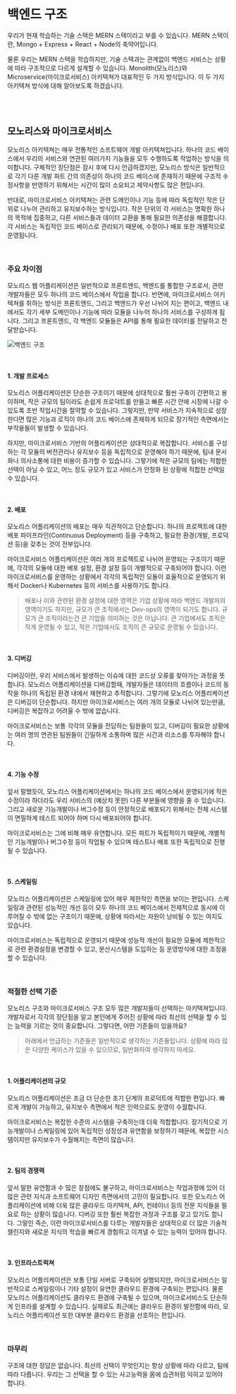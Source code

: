 
# 백엔드 구조

우리가 현재 학습하는 기술 스택은 MERN 스택이라고 부를 수 있습니다. MERN 스택이란, Mongo + Express + React + Node의 축약어입니다.

물론 우리는 MERN 스택을 학습하지만, 기술 스택과는 관계없이 백엔드 서비스는 상황에 따라 구조적으로 다르게 설계할 수 있습니다. Monolith(모노리스)와 Microservice(마이크로서비스) 아키텍쳐가 대표적인 두 가지 방식입니다. 이 두 가지 아키텍쳐 방식에 대해 알아보도록 하겠습니다.

<br />
<br />

## 모노리스와 마이크로서비스

모노리스 아키텍쳐는 매우 전통적인 소프트웨어 개발 아키텍쳐입니다. 하나의 코드 베이스에서 우리의 서비스와 연관된 여러가지 기능들을 모두 수행하도록 작업하는 방식을 의미합니다. 구체적인 장단점은 잠시 후에 다시 언급하겠지만, 모노리스 방식은 일반적으로 각기 다른 개발 파트 간의 의존성이 하나의 코드 베이스에 존재하기 때문에 구조적 수정사항을 반영하기 위해서는 시간이 많이 소요되고 제약사항도 많은 편입니다.

반대로, 마이크로서비스 아키텍쳐는 관련 도메인이나 기능 등에 따라 독립적인 작은 단위로 나누어 관리하고 유지보수하는 방식입니다. 작은 단위의 각 서비스는 명확한 하나의 목적에 집중하고, 다른 서비스들과 데이터 교환을 통해 필요한 의존성을 해결합니다. 각 서비스는 독립적인 코드 베이스로 관리되기 때문에, 수정이나 배포 또한 개별적으로 운영됩니다.

<br />

### 주요 차이점

모노리스 웹 어플리케이션은 일반적으로 프론트엔드, 백엔드를 통합한 구조로서, 관련 개발자들은 모두 하나의 코드 베이스에서 작업을 합니다. 반면에, 마이크로서비스 아키텍쳐를 취하는 방식은 프론트엔드, 그리고 백엔드가 우선 나뉘어 지는 편이고, 백엔드 내에서도 각기 세부 도메인이나 기능에 따라 모듈을 나누어 하나의 서비스를 구성하게 됩니다. 그리고 프론트엔드, 각 백엔드 모듈들은 API를 통해 필요한 데이터를 전달하고 전달받습니다.

![백엔드 구조](./assets/backend-structure/structure.jpeg)

<br />

#### 1. 개발 프로세스

모노리스 어플리케이션은 단순한 구조이기 때문에 상대적으로 훨씬 구축이 간편하고 용이하며, 작은 규모의 팀이라도 손쉽게 프로덕트를 만들고 빠른 시간 안에 시장에 나갈 수 있도록 초반 작업시간을 절약할 수 있습니다. 그렇지만, 만약 서비스가 지속적으로 성장한다면 많은 기능과 로직이 하나의 코드 베이스에 존재하게 되므로 장기적인 측면에서는 부작용들이 발생할 수 있습니다.

하지만, 마이크로서비스 기반의 어플리케이션은 상대적으로 복잡합니다. 서비스를 구성하는 각 모듈의 버전관리나 유지보수 등을 독립적으로 운영해야 하기 때문에, 팀내 문서화나 의사소통에 대한 비용이 증가할 수 있습니다. 그렇기에 작은 규모의 팀에는 적합한 선택이 아닐 수 있고, 어느 정도 규모가 있고 서비스가 안정화 된 상황에 적합한 선택일 수 있습니다.

<br />

#### 2. 배포

모노리스 어플리케이션의 배포는 매우 직관적이고 단순합니다. 하나의 프로젝트에 대한 배포 파이프라인(Continuous Deployment) 등을 구축하고, 필요한 환경(개발, 프로덕션 등)을 갖추는 것이 전부입니다.

마이크로서비스 어플리케이션은 여러 개의 프로젝트로 나뉘어 운영되는 구조이기 때문에, 각각의 모듈에 대한 배포 설정, 환경 설정 등이 개별적으로 구축되어야 합니다. 이런 마이크로서비스를 운영하는 상황에서 각각의 독립적인 모듈이 효율적으로 운영되기 위해서 Docker나 Kubernetes 등의 서비스를 사용하기도 합니다.

> 배포나 이와 관련된 환경 설정에 대한 영역은 기업 상황에 따라 백엔드 개발자의 영역이기도 하지만, 규모가 큰 조직에서는 Dev-ops의 영역이 되기도 합니다. 규모가 큰 조직이라는건 큰 기업을 의미하는 것은 아닙니다. 큰 기업에서도 조직은 작게 운영될 수 있고, 작은 기업에서도 조직이 큰 규모로 운영될 수 있습니다.

<br />

#### 3. 디버깅

디버깅이란, 우리 서비스에서 발생하는 이슈에 대한 코드상 오류를 찾아가는 과정을 뜻합니다. 모노리스 어플리케이션을 디버깅할때, 개발자들은 데이터의 흐름이나 코드의 동작을 하나의 독립된 환경 내에서 재현하고 추적합니다. 그렇기에 모노리스 어플리케이션은 디버깅이 단순합니다. 하지만 마이크로서비스는 여러 개의 모듈로 나뉘어 있는만큼, 디버깅은 복잡하고 어려울 수 밖에 없습니다.

마이크로서비스는 보통 각각의 모듈을 전담하는 팀원들이 있고, 디버깅이 필요한 상황에는 여러 명의 연관된 팀원들이 긴밀하게 소통하며 많은 시간과 리소스를 투자해야 합니다.

<br />

#### 4. 기능 수정

앞서 말했듯이, 모노리스 어플리케이션에서는 하나의 코드 베이스에서 운영되기에 작은 수정이라 하더라도 우리 서비스의 (예상치 못한) 다른 부분들에 영향을 줄 수 있습니다. 그리고 새로운 기능개발이나 버그수정 등이 안정적으로 배포되기 위해서는 전체 시스템이 면밀하게 테스트 되어야 하며 다시 배포되어야 합니다.

마이크로서비스는 그에 비해 매우 유연합니다. 모든 파트가 독립적이기 때문에, 개별적인 기능개발이나 버그수정 등이 작업될 수 있으며 테스트나 배포 또한 독립적으로 진행될 수 있습니다.

<br />

#### 5. 스케일링

모노리스 어플리케이션은 스케일링에 있어 매우 제한적인 측면을 보이는 편입니다. 스케일링과 관련된 성능적인 개선 등이 모두 하나의 코드 베이스에서 전체적으로 동시에 이루어질 수 밖에 없는 구조이기 때문에, 상황에 따라서는 자원이 낭비될 수 있는 여지도 있습니다.

마이크로서비스는 독립적으로 운영되기 때문에 성능적 개선이 필요한 모듈에 제한적으로 관련 환경설정을 변경할 수 있고, 분산시스템을 도입하는 등 운영방식에 대한 조정을 할 수 있습니다.

<br />

### 적절한 선택 기준

모노리스 구조와 마이크로서비스 구조 모두 많은 개발자들이 선택하는 아키텍쳐입니다. 개발자로서 각각의 장단점을 알고 본인에게 주어진 상황에 따라 최선의 선택을 할 수 있는 능력을 기르는 것이 중요합니다. 그렇다면, 어떤 기준들이 있을까요?

> 아래에서 언급하는 기준들은 일반적으로 생각하는 기준들입니다. 상황에 따라 많은 다양한 케이스가 있을 수 있으므로, 일반화하여 생각하지 마세요.

<br />

#### 1. 어플리케이션의 규모

모노리스 어플리케이션은 조금 더 단순한 초기 단계의 프로덕트에 적합한 편입니다. 빠르게 개발이 가능하고, 유지보수 측면에서 적은 인력으로도 운영이 수월합니다.

마이크로서비스는 복잡한 수준의 시스템을 구축하는데 더욱 적합합니다. 장기적으로 기능개발이나 스케일링에 있어 독립적인 성장성과 유연함을 보장하기 때문에, 복잡한 시스템이지만 유지보수가 수월해지는 측면이 많습니다.

<br />

#### 2. 팀의 경쟁력

앞서 말한 유연함과 수 많은 장점에도 불구하고, 마이크로서비스는 작업과정에 있어 더 많은 관련 지식과 소프트웨어 디자인 측면에서의 고민이 필요합니다. 또한 모노리스 어플리케이션에 비해 더욱 많은 클라우드 아키텍쳐, API, 컨테이너 등의 전문 지식들을 필요로 하는 상황이 많습니다. 디버깅 또한 훨씬 복잡한 과정과 구조를 갖고 있기도 합니다. 그말인 즉슨, 이런 마이크로서비스를 다루는 개발자들은 상대적으로 더 많은 기술적 챌린지와 새로운 지식의 학습을 빠르게 경험하고 이겨낼 수 있는 능력이 있어야 합니다.

<br />

#### 3. 인프라스트럭쳐

모노리스 어플리케이션은 보통 단일 서버로 구축되어 실행되지만, 마이크로서비스는 일반적으로 스케일링이나 기타 설정이 유연한 클라우드 환경에 구축되는 편입니다. 물론 모노리스 어플리케이션도 클라우드 환경에 구축될 수 있으며, 마이크로서비스도 단순하게 인프라를 설계할 수 있습니다. 실제로도 최근에는 클라우드 환경이 발전함에 따라, 모노리스 어플리케이션 또한 대부분 클라우드 환경을 선호하는 편입니다.

<br />

### 마무리

구조에 대한 정답은 없습니다. 최선의 선택이 무엇인지는 항상 상황에 따라 다르고, 팀에 따라 다릅니다. 우리는 그 선택을 할 수 있는 사고능력을 몸에 습관처럼 익히고 있어야 합니다.

